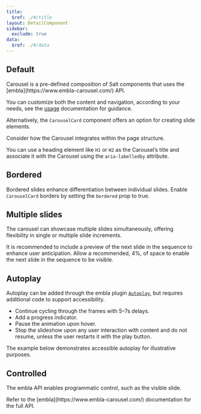```yaml
---
title:
  $ref: ./#/title
layout: DetailComponent
sidebar:
  exclude: true
data:
  $ref: ./#/data
---
```


## Default

<Callout>
  Carousel is a pre-defined composition of Salt components that uses the
  [embla](https://www.embla-carousel.com/) API.
</Callout>

You can customize both the content and navigation, according to your needs, see the [usage](./usage) documentation for guidance.

Alternatively, the `CarouselCard` component offers an option for creating slide elements.

<LivePreview componentName="carousel" exampleName="Card" />

<GuidanceCallout type="positive" customPillText="Best practices">

Consider how the Carousel integrates within the page structure.

You can use a heading element like `H1` or `H2` as the Carousel’s title and associate it with the Carousel using the `aria-labelledby` attribute.

</GuidanceCallout>

## Bordered

Bordered slides enhance differentiation between individual slides. Enable `CarouselCard` borders by setting the `bordered` prop to true.

<LivePreview componentName="carousel" exampleName="BorderedCard" />

## Multiple slides

The carousel can showcase multiple slides simultaneously, offering flexibility in single or multiple slide increments.

<GuidanceCallout type="positive" customPillText="Best practices">
  It is recommended to include a preview of the next slide in the sequence to
  enhance user anticipation. Allow a recommended, 4%, of space to enable the
  next slide in the sequence to be visible.
</GuidanceCallout>

<LivePreview componentName="carousel" exampleName="MultipleSlides" />

## Autoplay

Autoplay can be added through the embla plugin [`Autoplay`](https://www.embla-carousel.com/plugins/autoplay/), but requires additional code to support accessibility.

<GuidanceCallout type="positive" customPillText="Best practices">
  
- Continue cycling through the frames with 5–7s delays. 
- Add a progress indicator. 
- Pause the animation upon hover. 
- Stop the slideshow upon any user interaction with content and do not resume, unless the user restarts it with the play button.

</GuidanceCallout>

The example below demonstrates accessible autoplay for illustrative purposes.

<LivePreview componentName="carousel" exampleName="Autoplay" />

## Controlled

The embla API enables programmatic control, such as the visible slide.

<Callout>
  Refer to the [embla](https://www.embla-carousel.com/) documentation for the
  full API.
</Callout>

<LivePreview componentName="carousel" exampleName="ControlledCarousel" />
<br />
